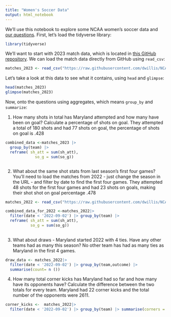 ```yaml
---
title: "Women's Soccer Data"
output: html_notebook
---
```


We'll use this notebook to explore some NCAA women's soccer data and [our questions](https://docs.google.com/spreadsheets/d/1kTSrnl1URmcexIWLDMWqDnp3q-c2OS45uifnhjp10n4/edit#gid=0). First, let's load the tidyverse library:

```r
library(tidyverse)
```

We'll want to start with 2023 match data, which is located in [this GitHub repository](https://github.com/dwillis/NCAAWomensSoccerData). We can load the match data directly from GitHub using `read_csv`:

```r
matches_2023 <- read_csv("https://raw.githubusercontent.com/dwillis/NCAAWomensSoccerData/main/data/ncaa_womens_soccer_matchstats_2023.csv")
```

Let's take a look at this data to see what it contains, using `head` and `glimpse`:

```r
head(matches_2023)
glimpse(matches_2023)
```

Now, onto the questions using aggregates, which means `group_by` and `summarize`:

1.  How many shots in total has Maryland attempted and how many have been on goal? Calculate a percentage of shots on goal. They attempted a total of 180 shots and had 77 shots on goal, the percentage of shots on goal is .428

```r
combined_data <-matches_2023 |>
  group_by(team) |>
  reframe( sh_att = sum(sh_att),
             so_g = sum(so_g))



```

2.  What about the same shot stats from last season's first four games? You'll need to load the matches from 2022 - just change the season in the URL - and filter by date to find the first four games. They attempted 48 shots for the first four games and had 23 shots on goals, making their shot shot on goal percentage .478

```r
matches_2022 <- read_csv("https://raw.githubusercontent.com/dwillis/NCAAWomensSoccerData/main/data/ncaa_womens_soccer_matchstats_2022.csv")

combined_data_for_2022 <-matches_2022|> 
  filter(date < '2022-09-02') |> group_by(team) |>
  reframe( sh_att = sum(sh_att), 
           so_g = sum(so_g))
  
```

3.  What about draws - Maryland started 2022 with 4 ties. Have any other teams had as many this season? No other team has had as many ties as Maryland in the first 4 games.

```r

draw_data <- matches_2022|> 
  filter(date < '2022-09-02') |> group_by(team,outcome) |>
  summarise(count= n ())
```

4.  How many total corner kicks has Maryland had so far and how many have its opponents have? Calculate the difference between the two totals for every team. Maryland had 22 corner kicks and the total number of the opponents were 2611.

```r
corner_kicks <-  matches_2022|> 
  filter(date < '2022-09-02') |> group_by(team) |> summarise(corners = sum(corners))|> mutate(corner_difference = corners/2633)
  
```

